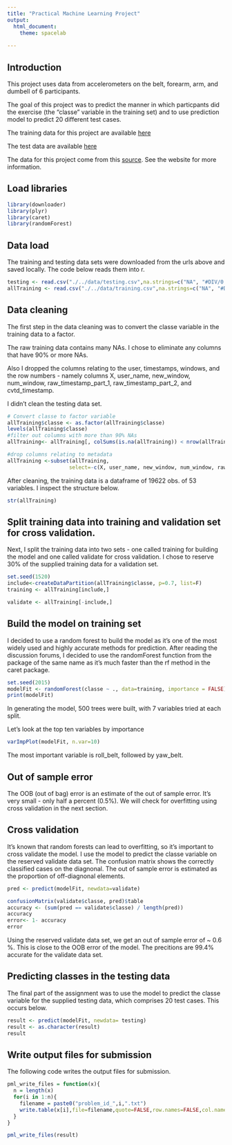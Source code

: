 ```yaml
---
title: "Practical Machine Learning Project"
output:
  html_document:
    theme: spacelab
 
---
```


## Introduction
This project uses data from accelerometers on the belt, forearm, arm, and dumbell of 6 participants.

The goal of this project was to predict the manner in which particpants did the exercise (the "classe" variable in the training set) and to use prediction model to predict 20 different test cases. 

The training data for this project are available [here](https://d396qusza40orc.cloudfront.net/predmachlearn/pml-training.csv)

The test data are available [here](https://d396qusza40orc.cloudfront.net/predmachlearn/pml-testing.csv)

The data for this project come from this [source](http://groupware.les.inf.puc-rio.br/har).  See the website for more information.  


## Load libraries

```r
library(downloader)
library(plyr)
library(caret)
library(randomForest)
```

## Data load

The training and testing data sets were downloaded from the urls above and saved locally. The code below reads them into r.   

```r
testing <- read.csv("./../data/testing.csv",na.strings=c("NA", "#DIV/0!"), header=TRUE, stringsAsFactors=FALSE)
allTraining <- read.csv("./../data/training.csv",na.strings=c("NA", "#DIV/0!"), header=TRUE, stringsAsFactors=FALSE)
```

## Data cleaning

The first step in the data cleaning was to convert the classe variable in the training data to a factor.  

The raw training data contains many NAs.  I chose to eliminate any columns that have 90% or more NAs.  

Also I dropped the columns relating to the user, timestamps, windows, and the row numbers - namely columns X, user_name, new_window, num_window, raw_timestamp_part_1, raw_timestamp_part_2, and cvtd_timestamp.      

I didn't clean the testing data set. 
```r
# Convert classe to factor variable
allTraining$classe <- as.factor(allTraining$classe)
levels(allTraining$classe)
#filter out columns with more than 90% NAs
allTraining<- allTraining[, colSums(is.na(allTraining)) < nrow(allTraining) * 0.9]

#drop columns relating to metadata
allTraining <-subset(allTraining, 
                    select=-c(X, user_name, new_window, num_window, raw_timestamp_part_1, raw_timestamp_part_2, cvtd_timestamp))

```
After cleaning, the training data is a dataframe of  19622 obs. of  53 variables.  I inspect the structure below.  

```r
str(allTraining)
```
## Split training data into training and validation set for cross validation.  
Next, I split the training data into two sets - one called training for building the model and one called validate for cross validation. I chose to reserve 30% of the supplied training data for a validation set.  

```r
set.seed(1520)
include<-createDataPartition(allTraining$classe, p=0.7, list=F)
training <- allTraining[include,]

validate <- allTraining[-include,]


```
## Build the model on training set 
I decided to use a random forest to build the model as it's one of the most widely used and highly accurate methods for prediction. After reading the discussion forums, I decided to use the randomForest function from the package of the same name as it's much faster than the rf method in the caret package. 

```r
set.seed(2015)
modelFit <- randomForest(classe ~ ., data=training, importance = FALSE)
print(modelFit)


```

In generating the model, 500 trees were built, with 7 variables tried at each split.  

Let's look at the top ten variables by importance

```r

varImpPlot(modelFit, n.var=10)
```

The most important variable is roll_belt, followed by yaw_belt.  

##  Out of sample error
The OOB (out of bag) error is an estimate of the out of sample error.  It's very small - only half a percent (0.5%). We will check for overfitting using cross validation in the next section.  

## Cross validation

It's known that random forests can lead to overfitting, so it's important to cross validate the model. I use the model to predict the classe variable on the reserved validate data set. The confusion matrix shows the correctly classified cases on the diagnonal.  The out of sample error is estimated as the proportion of off-diagnonal elements.

```r
pred <- predict(modelFit, newdata=validate)

confusionMatrix(validate$classe, pred)$table
accuracy <- (sum(pred == validate$classe) / length(pred))
accuracy
error<- 1- accuracy 
error
```

Using the reserved validate data set, we get an out of sample error of  ~ 0.6 %.  This is close to the OOB error of the model.  The precitions are 99.4% accurate for the validate data set.  


##  Predicting classes in the testing data
The final part of the assignment was to use the model to predict the classe variable for the supplied testing data, which comprises 20 test cases.  This occurs below.  

```r
result <- predict(modelFit, newdata= testing)
result <- as.character(result)
result
```


## Write output files for submission
The following code writes the output files for submission.  
```r
pml_write_files = function(x){
  n = length(x)
  for(i in 1:n){
    filename = paste0("problem_id_",i,".txt")
    write.table(x[i],file=filename,quote=FALSE,row.names=FALSE,col.names=FALSE)
  }
}

pml_write_files(result)

```


